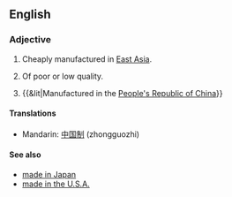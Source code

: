 {{wikipedia}}
==English==

===Adjective===
{{en-adj|pos=[[made]] [[in]] [[China]]|-}}

# {{idiomatic}} Cheaply manufactured in [[East Asia]].
# {{idiomatic}} Of poor or low quality.
# {{&lit|Manufactured in the [[People's Republic of China]]}}

====Translations====
*Mandarin: [[中国制]] (zhongguozhi)

====See also====
* [[made in Japan]]
* [[made in the U.S.A.]]